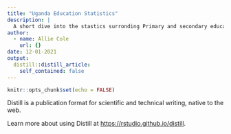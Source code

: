 ```yaml
---
title: "Uganda Education Statistics"
description: |
  A short dive into the stastics surronding Primary and secondary education in Uganda
author:
  - name: Allie Cole
    url: {}
date: 12-01-2021
output:
  distill::distill_article:
    self_contained: false
---
```



```r
knitr::opts_chunk$set(echo = FALSE)
```

Distill is a publication format for scientific and technical writing, native to the web.

Learn more about using Distill at <https://rstudio.github.io/distill>.


